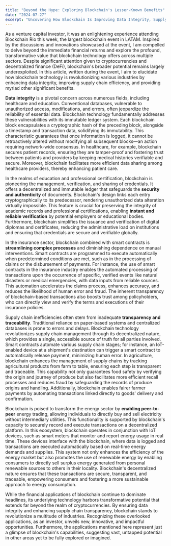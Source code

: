 ```yaml
---
title: "Beyond the Hype: Exploring Blockchain's Lesser-Known Benefits"
date: "2024-07-27"
excerpt: "Uncovering How Blockchain Is Improving Data Integrity, Supply Chain Efficiency, and Much More"
---
```


As a venture capital investor, it was an enlightening experience attending Blockchain Rio this week, the largest blockchain event in LATAM. Inspired by the discussions and innovations showcased at the event, I am compelled to delve beyond the immediate financial returns and explore the profound, transformative value that blockchain technology offers across multiple sectors. Despite significant attention given to cryptocurrencies and decentralized finance (DeFi), blockchain's broader potential remains largely underexploited. In this article, written during the event, I aim to elucidate how blockchain technology is revolutionizing various industries by enhancing data integrity, improving supply chain efficiency, and providing myriad other significant benefits.

**Data integrity** is a pivotal concern across numerous fields, including healthcare and education. Conventional databases, vulnerable to unauthorized access, modifications, and errors, often jeopardize the reliability of essential data. Blockchain technology fundamentally addresses these vulnerabilities with its immutable ledger system. Each blockchain block encapsulates a cryptographic hash of the preceding block, alongside a timestamp and transaction data, solidifying its immutability. This characteristic guarantees that once information is logged, it cannot be retroactively altered without modifying all subsequent blocks—an action requiring network-wide consensus. In healthcare, for example, blockchain secures patient records, ensuring they are tamper-proof and fostering trust between patients and providers by keeping medical histories verifiable and secure. Moreover, blockchain facilitates more efficient data sharing among healthcare providers, thereby enhancing patient care.

In the realms of education and professional certification, blockchain is pioneering the management, verification, and sharing of credentials. It offers a decentralized and immutable ledger that safeguards the **security and authenticity** of documents. Blockchain's design links each entry cryptographically to its predecessor, rendering unauthorized data alteration virtually impossible. This feature is crucial for preserving the integrity of academic records and professional certifications, enabling **instant and reliable verification** by potential employers or educational bodies. Furthermore, blockchain simplifies the issuance and verification of digital diplomas and certificates, reducing the administrative load on institutions and ensuring that credentials are secure and verifiable globally.

In the insurance sector, blockchain combined with smart contracts is **streamlining complex processes** and diminishing dependence on manual interventions. Smart contracts are programmed to execute automatically when predetermined conditions are met, such as in the processing of claims or the disbursement of payments. For instance, the use of smart contracts in the insurance industry enables the automated processing of transactions upon the occurrence of specific, verified events like natural disasters or medical emergencies, with data inputs from reliable sources. This automation accelerates the claims process, enhances accuracy, and reduces the likelihood of human error and fraud. The inherent transparency of blockchain-based transactions also boosts trust among policyholders, who can directly view and verify the terms and executions of their insurance policies.

Supply chain inefficiencies often stem from inadequate **transparency and traceability**. Traditional reliance on paper-based systems and centralized databases is prone to errors and delays. Blockchain technology revolutionizes supply chain management through its decentralized nature, which provides a single, accessible source of truth for all parties involved. Smart contracts automate various supply chain stages; for instance, an IoT-enabled device at a shipment's destination can trigger a smart contract to automatically release payment, minimizing human error. In agriculture, blockchain enhances the management of supply chains by tracking agricultural products from farm to table, ensuring each step is transparent and traceable. This capability not only guarantees food safety by verifying the origin and journey of produce but also facilitates more efficient recall processes and reduces fraud by safeguarding the records of produce origins and handling. Additionally, blockchain enables fairer farmer payments by automating transactions linked directly to goods' delivery and confirmation.

Blockchain is poised to transform the energy sector by **enabling peer-to-peer** energy trading, allowing individuals to directly buy and sell electricity without intermediary utilities. This functionality is supported by blockchain's capacity to securely record and execute transactions on a decentralized platform. In this ecosystem, blockchain operates in conjunction with IoT devices, such as smart meters that monitor and report energy usage in real time. These devices interface with the blockchain, where data is logged and transactions are executed automatically based on real-time energy demands and supplies. This system not only enhances the efficiency of the energy market but also promotes the use of renewable energy by enabling consumers to directly sell surplus energy generated from personal renewable sources to others in their locality. Blockchain's decentralized nature ensures that these transactions are secure, transparent, and traceable, empowering consumers and fostering a more sustainable approach to energy consumption.

While the financial applications of blockchain continue to dominate headlines, its underlying technology harbors transformative potential that extends far beyond the realm of cryptocurrencies. By ensuring data integrity and enhancing supply chain transparency, blockchain stands to revolutionize a multitude of industries. Recognizing these overlooked applications, as an investor, unveils new, innovative, and impactful opportunities. Furthermore, the applications mentioned here represent just a glimpse of blockchain's capabilities, suggesting vast, untapped potential in other areas yet to be fully explored or imagined.
